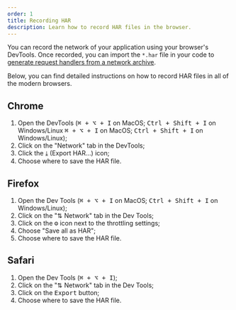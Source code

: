 ```yaml
---
order: 1
title: Recording HAR
description: Learn how to record HAR files in the browser.
---
```


You can record the network of your application using your browser's DevTools. Once recorded, you can import the `*.har` file in your code to [generate request handlers from a network archive](/docs/integrations/har).

Below, you can find detailed instructions on how to record HAR files in all of the modern browsers.

## Chrome

1. Open the DevTools (<kbd>⌘ + ⌥ + I</kbd> on MacOS; <kbd>Ctrl + Shift + I</kbd> on Windows/Linux
   <kbd>⌘ + ⌥ + I</kbd> on MacOS; <kbd>Ctrl + Shift + I</kbd> on Windows/Linux);
1. Click on the "Network" tab in the DevTools;
1. Click the <kbd>⤓</kbd> (Export HAR...) icon;
1. Choose where to save the HAR file.

## Firefox

1. Open the Dev Tools (<kbd>⌘ + ⌥ + I</kbd> on MacOS; <kbd>Ctrl + Shift + I</kbd> on Windows/Linux);
1. Click on the "⇅ Network" tab in the Dev Tools;
1. Click on the <kbd>⚙</kbd> icon next to the throttling settings;
1. Choose "Save all as HAR";
1. Choose where to save the HAR file.

## Safari

1. Open the Dev Tools (<kbd>⌘ + ⌥ + I</kbd>);
1. Click on the "⇅ Network" tab in the Dev Tools;
1. Click on the <kbd>Export</kbd> button;
1. Choose where to save the HAR file.
